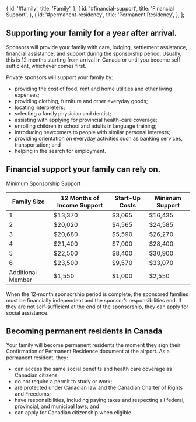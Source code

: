 
  {
    id: '#family',
    title: 'Family',
  },
  {
    id: '#financial-support',
    title: 'Financial Support',
  },
  {
    id: '#permanent-residency',
    title: 'Permanent Residency',
  },
];

<h2 id="family">Supporting your family for a year after arrival.</h2>

Sponsors will provide your family with care, lodging, settlement assistance, financial assistance, and support during the sponsorship period. Usually, this is 12 months starting from arrival in Canada or until you become self-sufficient, whichever comes first.

Private sponsors will support your family by:

- providing the cost of food, rent and home utilities and other living expenses;
- providing clothing, furniture and other everyday goods;
- locating interpreters;
- selecting a family physician and dentist;
- assisting with applying for provincial health-care coverage;
- enrolling children in school and adults in language training;
- introducing newcomers to people with similar personal interests;
- providing orientation on everyday activities such as banking services, transportation; and
- helping in the search for employment.

<h2 id="financial-support">Financial support your family can rely on.</h2>

Minimum Sponsorship Support

| Family Size       | 12 Months of Income Support | Start-Up Costs | Minimum Support |
| ----------------- | --------------------------- | -------------- | --------------- |
| 1                 | $13,370                     | $3,065         | $16,435         |
| 2                 | $20,020                     | $4,565         | $24,585         |
| 3                 | $20,680                     | $5,590         | $26,270         |
| 4                 | $21,400                     | $7,000         | $28,400         |
| 5                 | $22,500                     | $8,400         | $30,900         |
| 6                 | $23,500                     | $9,570         | $33,070         |
| Additional Member | $1,550                      | $1,000         | $2,550          |

When the 12-month sponsorship period is complete, the sponsored families must be financially independent and the sponsor’s responsibilities end. If they are not self-sufficient at the end of the sponsorship, they can apply for social assistance.

<h2 id="permanent-residency">Becoming permanent residents in Canada</h2>

Your family will become permanent residents the moment they sign their Confirmation of Permanent Residence document at the airport. As a permanent resident, they:

- can access the same social benefits and health care coverage as Canadian citizens;
- do not require a permit to study or work;
- are protected under Canadian law and the Canadian Charter of Rights and Freedoms;
- have responsibilities, including paying taxes and respecting all federal, provincial, and municipal laws; and
- can apply for Canadian citizenship when eligible.
